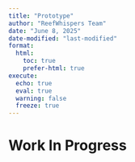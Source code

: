 ```yaml
---
title: "Prototype"
author: "ReefWhispers Team"
date: "June 8, 2025"
date-modified: "last-modified"
format:
  html:
    toc: true
    prefer-html: true
execute: 
  echo: true
  eval: true
  warning: false
  freeze: true
---
```


# Work In Progress
